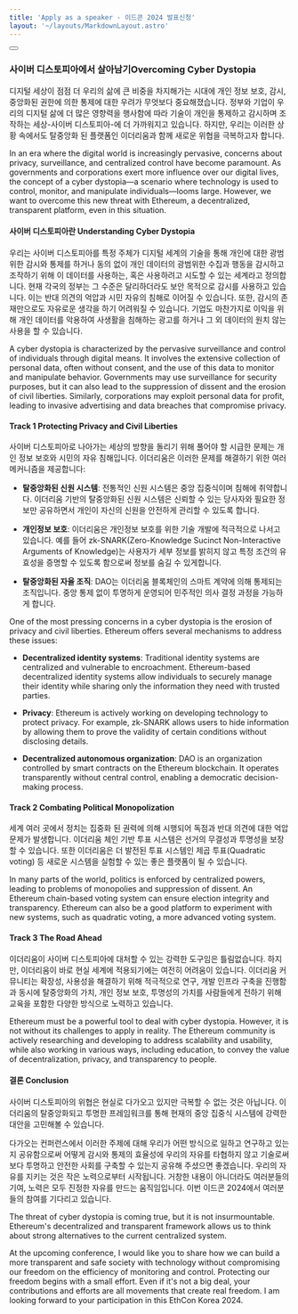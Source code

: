 ```yaml
---
title: 'Apply as a speaker - 이드콘 2024 발표신청'
layout: '~/layouts/MarkdownLayout.astro'
---
```



<div class="flex w-full sm:w-auto">
  <Button variant="primary" text="Submit a form" icon="tabler:square-rounded-arrow-right" href="https://forms.gle/SbkVKQtCPXPhBD9NA" style="color:white" target="_blank"/>
</div>

### 사이버 디스토피아에서 살아남기Overcoming Cyber Dystopia

디지털 세상이 점점 더 우리의 삶에 큰 비중을 차지해가는 시대에 개인 정보 보호, 감시, 중앙화된 권한에 의한 통제에 대한 우려가 무엇보다 중요해졌습니다. 정부와 기업이 우리의 디지털 삶에 더 많은 영향력을 행사함에 따라 기술이 개인을 통제하고 감시하며 조작하는 세상-사이버 디스토피아-에 더 가까워지고 있습니다. 하지만, 우리는 이러한 상황 속에서도 탈중앙화 된 플랫폼인 이더리움과 함께 새로운 위협을 극복하고자 합니다.

In an era where the digital world is increasingly pervasive, concerns about privacy, surveillance, and centralized control have become paramount. As governments and corporations exert more influence over our digital lives, the concept of a cyber dystopia—a scenario where technology is used to control, monitor, and manipulate individuals—looms large. However, we want to overcome this new threat with Ethereum, a decentralized, transparent platform, even in this situation.

#### 사이버 디스토피아란 Understanding Cyber Dystopia

우리는 사이버 디스토피아를 특정 주체가 디지털 세계의 기술을 통해 개인에 대한 광범위한 감시와 통제를 하거나 동의 없이 개인 데이터의 광범위한 수집과 행동을 감시하고 조작하기 위해 이 데이터를 사용하는, 혹은 사용하려고 시도할 수 있는 세계라고 정의합니다. 현재 각국의 정부는 그 수준은 달리하더라도 보안 목적으로 감시를 사용하고 있습니다. 이는 반대 의견의 억압과 시민 자유의 침해로 이어질 수 있습니다. 또한, 감시의 존재만으로도 자유로운 생각을 하기 어려워질 수 있습니다. 기업도 마찬가지로 이익을 위해 개인 데이터를 악용하여 사생활을 침해하는 광고를 하거나 그 외 데이터의 원치 않는 사용을 할 수 있습니다.

A cyber dystopia is characterized by the pervasive surveillance and control of individuals through digital means. It involves the extensive collection of personal data, often without consent, and the use of this data to monitor and manipulate behavior. Governments may use surveillance for security purposes, but it can also lead to the suppression of dissent and the erosion of civil liberties. Similarly, corporations may exploit personal data for profit, leading to invasive advertising and data breaches that compromise privacy.

#### Track 1 Protecting Privacy and Civil Liberties

사이버 디스토피아로 나아가는 세상의 방향을 돌리기 위해 풀어야 할 시급한 문제는 개인 정보 보호와 시민의 자유 침해입니다. 이더리움은 이러한 문제를 해결하기 위한 여러 메커니즘을 제공합니다:

- **탈중앙화된 신원 시스템**: 전통적인 신원 시스템은 중앙 집중식이며 침해에 취약합니다. 이더리움 기반의 탈중앙화된 신원 시스템은 신뢰할 수 있는 당사자와 필요한 정보만 공유하면서 개인이 자신의 신원을 안전하게 관리할 수 있도록 합니다.

- **개인정보 보호**: 이더리움은 개인정보 보호를 위한 기술 개발에 적극적으로 나서고 있습니다. 예를 들어 zk-SNARK(Zero-Knowledge Sucinct Non-Interactive Arguments of Knowledge)는 사용자가 세부 정보를 밝히지 않고 특정 조건의 유효성을 증명할 수 있도록 함으로써 정보를 숨길 수 있게합니다.

- **탈중앙화된 자율 조직**: DAO는 이더리움 블록체인의 스마트 계약에 의해 통제되는 조직입니다. 중앙 통제 없이 투명하게 운영되어 민주적인 의사 결정 과정을 가능하게 합니다.

One of the most pressing concerns in a cyber dystopia is the erosion of privacy and civil liberties. Ethereum offers several mechanisms to address these issues:

- **Decentralized identity systems**: Traditional identity systems are centralized and vulnerable to encroachment. Ethereum-based decentralized identity systems allow individuals to securely manage their identity while sharing only the information they need with trusted parties.

- **Privacy**: Ethereum is actively working on developing technology to protect privacy. For example, zk-SNARK allows users to hide information by allowing them to prove the validity of certain conditions without disclosing details.

- **Decentralized autonomous organization**: DAO is an organization controlled by smart contracts on the Ethereum blockchain. It operates transparently without central control, enabling a democratic decision-making process.

#### Track 2 Combating Political Monopolization

세계 여러 곳에서 정치는 집중화 된 권력에 의해 시행되어 독점과 반대 의견에 대한 억압 문제가 발생합니다. 이더리움 체인 기반 투표 시스템은 선거의 무결성과 투명성을 보장할 수 있습니다. 또한 이더리움은 더 발전된 투표 시스템인 제곱 투표(Quadratic voting) 등 새로운 시스템을 실험할 수 있는 좋은 플랫폼이 될 수 있습니다.

In many parts of the world, politics is enforced by centralized powers, leading to problems of monopolies and suppression of dissent. An Ethereum chain-based voting system can ensure election integrity and transparency. Ethereum can also be a good platform to experiment with new systems, such as quadratic voting, a more advanced voting system.

#### Track 3 The Road Ahead

이더리움이 사이버 디스토피아에 대처할 수 있는 강력한 도구임은 틀림없습니다. 하지만, 이더리움이 바로 현실 세계에 적용되기에는 여전히 어려움이 있습니다. 이더리움 커뮤니티는 확장성, 사용성을 해결하기 위해 적극적으로 연구, 개발 인프라 구축을 진행함과 동시에 탈중앙화의 가치, 개인 정보 보호, 투명성의 가치를 사람들에게 전하기 위해 교육을 포함한 다양한 방식으로 노력하고 있습니다.

Ethereum must be a powerful tool to deal with cyber dystopia. However, it is not without its challenges to apply in reality. The Ethereum community is actively researching and developing to address scalability and usability, while also working in various ways, including education, to convey the value of decentralization, privacy, and transparency to people.

#### 결론 Conclusion

사이버 디스토피아의 위협은 현실로 다가오고 있지만 극복할 수 없는 것은 아닙니다. 이더리움의 탈중앙화되고 투명한 프레임워크를 통해 현재의 중앙 집중식 시스템에 강력한 대안을 고민해볼 수 있습니다.

다가오는 컨퍼런스에서 이러한 주제에 대해 우리가 어떤 방식으로 일하고 연구하고 있는지 공유함으로써 어떻게 감시와 통제의 효율성에 우리의 자유를 타협하지 않고 기술로써 보다 투명하고 안전한 사회를 구축할 수 있는지 공유해 주셨으면 좋겠습니다. 우리의 자유를 지키는 것은 작은 노력으로부터 시작됩니다. 거창한 내용이 아니더라도 여러분들의 기여, 노력은 모두 진정한 자유를 만드는 움직임입니다. 이번 이드콘 2024에서 여러분들의 참여를 기다리고 있습니다.

The threat of cyber dystopia is coming true, but it is not insurmountable. Ethereum's decentralized and transparent framework allows us to think about strong alternatives to the current centralized system.

At the upcoming conference, I would like you to share how we can build a more transparent and safe society with technology without compromising our freedom on the efficiency of monitoring and control. Protecting our freedom begins with a small effort. Even if it's not a big deal, your contributions and efforts are all movements that create real freedom. I am looking forward to your participation in this EthCon Korea 2024.
